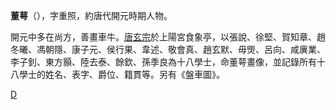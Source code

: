 '''董萼'''（{{bd|?||?||}}），字重照，約唐代開元時期人物。

開元中多在尚方，善畫車牛。[[唐玄宗|唐玄宗]]於上陽宮食象亭，以張說、徐堅、賀知章、趙冬曦、馮朝隱、康子元、侯行果、韋述、敬會真、趙玄默、毋煚、呂向、咸廙業、李子釗、東方顥、陸去泰、餘欽、孫季良為十八學士，命董萼畫像，並記錄所有十八學士的姓名、表字、爵位、籍貫等。另有《盤車圖》。

[[Category:唐朝畫家|D]]
{{China-painter-stub}}
{{唐朝人小作品}}